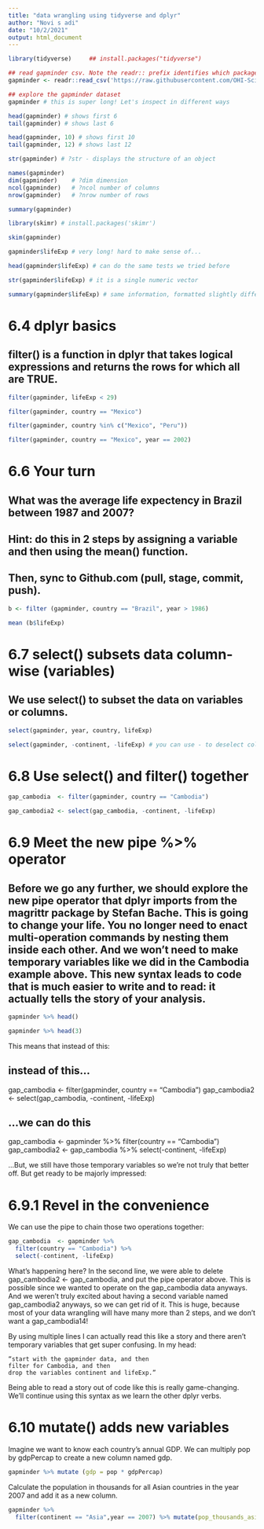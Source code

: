 ```yaml
---
title: "data wrangling using tidyverse and dplyr"
author: "Novi s adi"
date: "10/2/2021"
output: html_document
---
```



```r
library(tidyverse)     ## install.packages("tidyverse")
```

```r
## read gapminder csv. Note the readr:: prefix identifies which package it's in
gapminder <- readr::read_csv('https://raw.githubusercontent.com/OHI-Science/data-science-training/master/data/gapminder.csv') 
```

```r
## explore the gapminder dataset
gapminder # this is super long! Let's inspect in different ways
```

```r
head(gapminder) # shows first 6
tail(gapminder) # shows last 6
```

```r
head(gapminder, 10) # shows first 10
tail(gapminder, 12) # shows last 12
```

```r
str(gapminder) # ?str - displays the structure of an object
```

```r
names(gapminder)
dim(gapminder)    # ?dim dimension
ncol(gapminder)   # ?ncol number of columns
nrow(gapminder)   # ?nrow number of rows
```

```r
summary(gapminder)
```

```r
library(skimr) # install.packages('skimr')
```

```r
skim(gapminder)
```

```r
gapminder$lifeExp # very long! hard to make sense of...
```

```r
head(gapminder$lifeExp) # can do the same tests we tried before
```

```r
str(gapminder$lifeExp) # it is a single numeric vector
```

```r
summary(gapminder$lifeExp) # same information, formatted slightly differently
```

# 6.4 dplyr basics

## filter() is a function in dplyr that takes logical expressions and returns the rows for which all are TRUE.

```r
filter(gapminder, lifeExp < 29)
```

```r
filter(gapminder, country == "Mexico")
```

```r
filter(gapminder, country %in% c("Mexico", "Peru"))
```

```r
filter(gapminder, country == "Mexico", year == 2002)
```

# 6.6 Your turn

## What was the average life expectency in Brazil between 1987 and 2007? 
## Hint: do this in 2 steps by assigning a variable and then using the mean() function.
## Then, sync to Github.com (pull, stage, commit, push).

```r
b <- filter (gapminder, country == "Brazil", year > 1986)
```

```r
mean (b$lifeExp)
```

# 6.7 select() subsets data column-wise (variables)

## We use select() to subset the data on variables or columns.

```r
select(gapminder, year, country, lifeExp) 
```

```r
select(gapminder, -continent, -lifeExp) # you can use - to deselect columns 
```

# 6.8 Use select() and filter() together

```r
gap_cambodia  <- filter(gapminder, country == "Cambodia")
```

```r
gap_cambodia2 <- select(gap_cambodia, -continent, -lifeExp)
```

# 6.9 Meet the new pipe %>% operator

## Before we go any further, we should explore the new pipe operator that dplyr imports from the magrittr package by Stefan Bache. This is going to change your life. You no longer need to enact multi-operation commands by nesting them inside each other. And we won’t need to make temporary variables like we did in the Cambodia example above. This new syntax leads to code that is much easier to write and to read: it actually tells the story of your analysis.

```r
gapminder %>% head()
```

```r
gapminder %>% head(3)
```

This means that instead of this:

## instead of this...
gap_cambodia  <- filter(gapminder, country == "Cambodia")
gap_cambodia2 <- select(gap_cambodia, -continent, -lifeExp) 

## ...we can do this
gap_cambodia  <- gapminder %>% filter(country == "Cambodia")
gap_cambodia2 <- gap_cambodia %>% select(-continent, -lifeExp) 

…But, we still have those temporary variables so we’re not truly that better off. But get ready to be majorly impressed:

# 6.9.1 Revel in the convenience

We can use the pipe to chain those two operations together:

```r
gap_cambodia  <- gapminder %>% 
  filter(country == "Cambodia") %>%
  select(-continent, -lifeExp) 
```

What’s happening here? In the second line, we were able to delete gap_cambodia2 <- gap_cambodia, and put the pipe operator above. This is possible since we wanted to operate on the gap_cambodia data anyways. And we weren’t truly excited about having a second variable named gap_cambodia2 anyways, so we can get rid of it. This is huge, because most of your data wrangling will have many more than 2 steps, and we don’t want a gap_cambodia14!

By using multiple lines I can actually read this like a story and there aren’t temporary variables that get super confusing. In my head:

    “start with the gapminder data, and then
    filter for Cambodia, and then
    drop the variables continent and lifeExp.”

Being able to read a story out of code like this is really game-changing. We’ll continue using this syntax as we learn the other dplyr verbs.

# 6.10 mutate() adds new variables

Imagine we want to know each country’s annual GDP. We can multiply pop by gdpPercap to create a new column named gdp.

```r
gapminder %>% mutate (gdp = pop * gdpPercap)
```

Calculate the population in thousands for all Asian countries in the year 2007 and add it as a new column.

```r
gapminder %>%
  filter(continent == "Asia",year == 2007) %>% mutate(pop_thousands_asia = pop/1000) %>% select(country, year, pop_thousands_asia) #this cleans up the dataframe but isn't necessary
```


